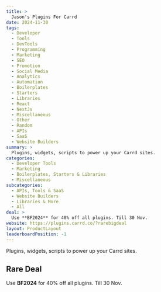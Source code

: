 ```yaml
---
title: >
  Jason's Plugins For Carrd
date: 2024-11-30
tags:
  - Developer
  - Tools
  - DevTools
  - Programming
  - Marketing
  - SEO
  - Promotion
  - Social Media
  - Analytics
  - Automation
  - Boilerplates
  - Starters
  - Libraries
  - React
  - NextJs
  - Miscellaneous
  - Other
  - Random
  - APIs
  - SaaS
  - Website Builders
summary: >
  Plugins, widgets, scripts to power up your Carrd sites.
categories:
  - Developer Tools
  - Marketing
  - Boilerplates, Starters & Libraries
  - Miscellaneous
subcategories:
  - APIs, Tools & SaaS
  - Website Builders
  - Libraries & More
  - All
deal: >
  Use **BF2024** for 40% off all plugins. Till 30 Nov.
website: https://plugins.carrd.co/?rarebigdeal
layout: ProductLayout
leaderboardPosition: -1
---
```

Plugins, widgets, scripts to power up your Carrd sites.

## Rare Deal

Use **BF2024** for 40% off all plugins. Till 30 Nov.
